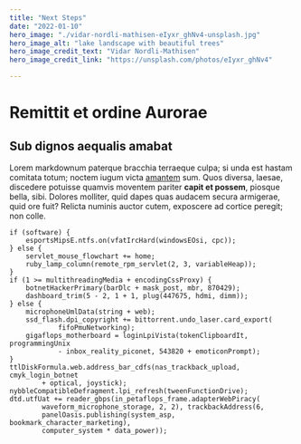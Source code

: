 ```yaml
---
title: "Next Steps"
date: "2022-01-10"
hero_image: "./vidar-nordli-mathisen-eIyxr_ghNv4-unsplash.jpg"
hero_image_alt: "lake landscape with beautiful trees"
hero_image_credit_text: "Vidar Nordli-Mathisen"
hero_image_credit_link: "https://unsplash.com/photos/eIyxr_ghNv4"

---
```


# Remittit et ordine Aurorae

## Sub dignos aequalis amabat

Lorem markdownum paterque bracchia terraeque culpa; si unda est hastam comitata
totum; noctem iugum victa [amantem](http://de-spesque.io/gravitate-prodigiosa)
sum. Quos diversa, laesae, discedere potuisse quamvis moventem pariter **capit
et possem**, piosque bella, sibi. Dolores molliter, quid dapes quas audacem
secura armigerae, quid ore fuit? Relicta numinis auctor cutem, exposcere ad
cortice peregit; non colle.

    if (software) {
        esportsMipsE.ntfs.on(vfatIrcHard(windowsEOsi, cpc));
    } else {
        servlet_mouse_flowchart += home;
        ruby_lamp_column(remote_rpm_servlet(2, 3, variableHeap));
    }
    if (1 >= multithreadingMedia + encodingCssProxy) {
        botnetHackerPrimary(barDlc + mask_post, mbr, 870429);
        dashboard_trim(5 - 2, 1 + 1, plug(447675, hdmi, dimm));
    } else {
        microphoneUmlData(string + web);
        ssd_flash.dpi_copyright += bittorrent.undo_laser.card_export(
                fifoPmuNetworking);
        gigaflops_motherboard = loginLpiVista(tokenClipboardIt, programmingUnix
                - inbox_reality_piconet, 543820 + emoticonPrompt);
    }
    ttlDiskFormula.web.address_bar_cdfs(nas_trackback_upload, cmyk_login_botnet
            + optical, joystick);
    nybbleCompatibleDefragment.lpi_refresh(tweenFunctionDrive);
    dtd.utfUat += reader_gbps(in_petaflops_frame.adapterWebPiracy(
            waveform_microphone_storage, 2, 2), trackbackAddress(6,
            panelOasis.publishing(system_asp, bookmark_character_marketing),
            computer_system * data_power));
